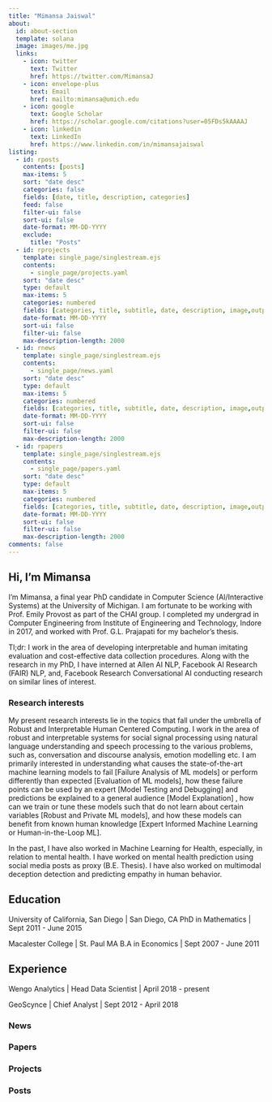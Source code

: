 ```yaml
---
title: "Mimansa Jaiswal"
about:
  id: about-section
  template: solana
  image: images/me.jpg
  links:
    - icon: twitter
      text: Twitter
      href: https://twitter.com/MimansaJ
    - icon: envelope-plus
      text: Email
      href: mailto:mimansa@umich.edu
    - icon: google
      text: Google Scholar
      href: https://scholar.google.com/citations?user=05FDs5kAAAAJ
    - icon: linkedin
      text: LinkedIn
      href: https://www.linkedin.com/in/mimansajaiswal
listing:
  - id: rposts
    contents: [posts]
    max-items: 5
    sort: "date desc"
    categories: false
    fields: [date, title, description, categories]
    feed: false
    filter-ui: false
    sort-ui: false
    date-format: MM-DD-YYYY
    exclude:
      title: "Posts"
  - id: rprojects
    template: single_page/singlestream.ejs
    contents: 
      - single_page/projects.yaml
    sort: "date desc"
    type: default
    max-items: 5
    categories: numbered
    fields: [categories, title, subtitle, date, description, image,outputHref]
    date-format: MM-DD-YYYY
    sort-ui: false
    filter-ui: false
    max-description-length: 2000
  - id: rnews
    template: single_page/singlestream.ejs
    contents: 
      - single_page/news.yaml
    sort: "date desc"
    type: default
    max-items: 5
    categories: numbered
    fields: [categories, title, subtitle, date, description, image,outputHref]
    date-format: MM-DD-YYYY
    sort-ui: false
    filter-ui: false
    max-description-length: 2000
  - id: rpapers
    template: single_page/singlestream.ejs
    contents: 
      - single_page/papers.yaml
    sort: "date desc"
    type: default
    max-items: 5
    categories: numbered
    fields: [categories, title, subtitle, date, description, image,outputHref]
    date-format: MM-DD-YYYY
    sort-ui: false
    filter-ui: false
    max-description-length: 2000
comments: false
---
```

<!-- ### Can also add other content here -->

:::{#about-section}

## Hi, I'm Mimansa

I'm Mimansa, a final year PhD candidate in Computer Science (AI/Interactive Systems) at the University of Michigan. I am fortunate to be working with Prof. Emily Provost as part of the CHAI group. I completed my undergrad in Computer Engineering from Institute of Engineering and Technology, Indore in 2017, and worked with Prof. G.L. Prajapati for my bachelor's thesis.

Tl;dr: I work in the area of developing interpretable and human imitating evaluation and cost-effective data collection procedures. Along with the research in my PhD, I have interned at Allen AI NLP, Facebook AI Research (FAIR) NLP, and, Facebook Research Conversational AI conducting research on similar lines of interest.

### Research interests
My present research interests lie in the topics that fall under the umbrella of Robust and Interpretable Human Centered Computing. I work in the area of robust and interpretable systems for social signal processing using natural language understanding and speech processing to the various problems, such as, conversation and discourse analysis, emotion modelling etc. I am primarily interested in understanding what causes the state-of-the-art machine learning models to fail [Failure Analysis of ML models] or perform differently than expected [Evaluation of ML models], how these failure points can be used by an expert [Model Testing and Debugging] and predictions be explained to a general audience [Model Explanation] , how can we train or tune these models such that do not learn about certain variables [Robust and Private ML models], and how these models can benefit from known human knowledge [Expert Informed Machine Learning or Human-in-the-Loop ML].

In the past, I have also worked in Machine Learning for Health, especially, in relation to mental health. I have worked on mental health prediction using social media posts as proxy (B.E. Thesis). I have also worked on multimodal deception detection and predicting empathy in human behavior.

## Education

University of California, San Diego | San Diego, CA
PhD in Mathematics | Sept 2011 - June 2015

Macalester College | St. Paul MA
B.A in Economics | Sept 2007 - June 2011

## Experience

Wengo Analytics | Head Data Scientist | April 2018 - present

GeoScynce | Chief Analyst | Sept 2012 - April 2018

:::

### News
:::{#rnews}
:::


### Papers
:::{#rpapers}
:::


### Projects
:::{#rprojects}
:::


### Posts
:::{#rposts}
:::


